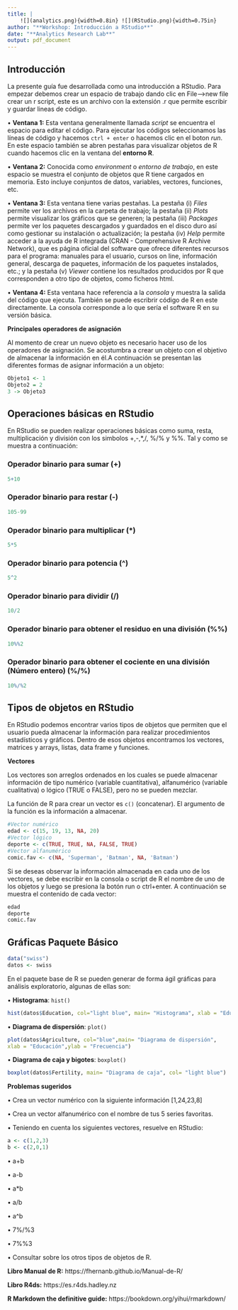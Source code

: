 ---
title: |
    ![](analytics.png){width=0.8in} ![](RStudio.png){width=0.75in} 
author: "**Workshop: Introducción a RStudio**"
date: "**Analytics Research Lab**"
output: pdf_document
---
## **Introducción**

La presente guía fue desarrollada como una introducción a RStudio. Para empezar debemos crear un espacio de trabajo dando clic en File–>new file crear un r script, este es un archivo con la extensión .r que permite escribir y guardar lineas de código. 

\begin{figure}[h]
    \centering
    \includegraphics[width=0.8\textwidth]{File.png}
    \caption{Creación de script}
    \label{fig:}
\end{figure}

\textbf{Entorno de RStudio}


\begin{figure}[h]
    \centering
    \includegraphics[width=0.8\textwidth]{Entorno R.png}
    \caption{Entorno de Rstudio}
    \label{fig:}
\end{figure}


• **Ventana 1:** Esta ventana generalmente llamada *script* se encuentra el espacio para editar el código. Para ejecutar los códigos seleccionamos las líneas de código y hacemos ```ctrl + enter``` o hacemos clic en el boton *run*. En este espacio también se abren pestañas para visualizar objetos de R cuando hacemos clic en la ventana del **entorno R**.


• **Ventana 2:** Conocida como *environment* o *entorno de trabajo*, en este espacio se muestra el conjunto de objetos que R tiene cargados en memoria. Esto incluye conjuntos de datos, variables, vectores, funciones, etc.

• **Ventana 3:** Esta ventana tiene varias pestañas. La pestaña (i) *Files* permite ver los archivos en la carpeta de trabajo; la pestaña (ii) *Plots* permite visualizar los gráficos que se generen; la pestaña (iii) *Packages* permite ver los paquetes descargados y guardados en el disco duro así como gestionar su instalación o actualización; la pestaña (iv) *Help* permite acceder a la ayuda de R integrada (CRAN - Comprehensive R Archive Network), que es página oficial del software que ofrece diferentes recursos para el programa: manuales para el usuario, cursos on line, información general, descarga de paquetes, información de los paquetes instalados, etc.; y la pestaña (v) *Viewer* contiene los resultados producidos por R que corresponden a otro tipo de objetos, como ficheros html. 


• **Ventana 4:** Esta ventana hace referencia a la *consola* y muestra la salida del código que ejecuta. También se puede escribrir código de R en este directamente. La consola corresponde a lo que sería el software R en su versión básica.

**Principales operadores de asignación**

Al momento de crear un nuevo objeto es necesario hacer uso de los operadores de asignación. Se acostumbra a crear un objeto con el objetivo de almacenar la información en él.A continuación se presentan las diferentes formas de asignar información a un objeto: 

```{r 1}
Objeto1 <- 1
Objeto2 = 2
3 -> Objeto3 
```



## **Operaciones básicas en RStudio**


En RStudio se pueden realizar operaciones básicas como suma, resta, multiplicación y división con los simbolos +,-,*,/, %/% y %%. Tal y como se muestra a  continuación:

### Operador binario para sumar (+)
```{r 2}
5+10
```

### Operador binario para restar (-)
```{r 3}
105-99
```

### Operador binario para multiplicar (*)
```{r 4}
5*5
```

### Operador binario para potencia (^)
```{r 5}
5^2
```

### Operador binario para dividir (/)
```{r 6}
10/2
```

### Operador binario para obtener el residuo en una división (%%)
```{r 7}
10%%2
```

### Operador binario para obtener el cociente en una división (Número entero) (%/%)
```{r 8}
10%/%2
```

## **Tipos de objetos en RStudio**

En RStudio podemos encontrar varios tipos de objetos que permiten que el usuario pueda almacenar la información para realizar procedimientos estadísticos y gráficos. Dentro de esos objetos encontramos los vectores, matrices y arrays, listas, data frame y funciones.

**Vectores**

Los  vectores son arreglos ordenados en los cuales se puede almacenar información de tipo numérico (variable cuantitativa), alfanumérico (variable cualitativa) o lógico (TRUE o FALSE), pero no se pueden mezclar.

La función de R para crear un vector es ```c()``` (concatenar). El argumento de la función es la información a almacenar. 

```{r 9}
#Vector numérico
edad <- c(15, 19, 13, NA, 20)
#Vector lógico
deporte <- c(TRUE, TRUE, NA, FALSE, TRUE)
#Vector alfanumérico
comic.fav <- c(NA, 'Superman', 'Batman', NA, 'Batman')
```
Si se deseas observar la información almacenada en cada uno de los vectores, se debe escribir en la consola o script de R el nombre de uno de los objetos y luego se presiona la botón run o ctrl+enter. A continuación se muestra el contenido de cada vector:

```{r 10}
edad 
deporte 
comic.fav 
```


## **Gráficas Paquete Básico**


```{r 11, echo=FALSE}
data("swiss")
datos <- swiss
```
En el paquete base de R se pueden generar de forma ágil gráficas para análisis exploratorio, algunas de ellas
son:

• **Histograma**: ```hist()```

```{r 12, fig.align="center", fig.width=3, fig.height=3}
hist(datos$Education, col="light blue", main= "Histograma", xlab = "Educación", ylab = "Frecuencia")
```

• **Diagrama de dispersión**: ```plot()```
```{r 13, fig.align="center", fig.width=3, fig.height=3}
plot(datos$Agriculture, col="blue",main= "Diagrama de dispersión",
xlab = "Educación",ylab = "Frecuencia")
```

• **Diagrama de caja y bigotes**: ```boxplot()```
```{r 14, fig.align="center", fig.width=3, fig.height=3}
boxplot(datos$Fertility, main= "Diagrama de caja", col= "light blue")
```


**Problemas sugeridos**

• Crea un vector  numérico con la siguiente información [1,24,23,8]

• Crea un vector alfanumérico con el nombre de tus 5 series favoritas.

• Teniendo en cuenta los siguientes vectores, resuelve en RStudio: 
```{r }
a <- c(1,2,3)
b <- c(2,0,1)
```
• a+b

• a-b

• a*b

• a/b

• a^b

• 7%/%3

• 7%%3

• Consultar sobre los otros tipos de objetos de R.

\begin{center}
\textbf{Bibliografía recomendada}
 \end{center}

 **Libro Manual de R:** https://fhernanb.github.io/Manual-de-R/

**Libro R4ds:** https://es.r4ds.hadley.nz

**R Markdown the definitive guide:** https://bookdown.org/yihui/rmarkdown/



